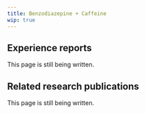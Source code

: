 ---
title: Benzodiazepine + Caffeine
wip: true
---

## Experience reports

This page is still being written.

## Related research publications

This page is still being written.

